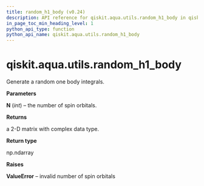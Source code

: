 ```yaml
---
title: random_h1_body (v0.24)
description: API reference for qiskit.aqua.utils.random_h1_body in qiskit v0.24
in_page_toc_min_heading_level: 1
python_api_type: function
python_api_name: qiskit.aqua.utils.random_h1_body
---
```


<span id="qiskit-aqua-utils-random-h1-body" />

# qiskit.aqua.utils.random\_h1\_body

<Function id="qiskit.aqua.utils.random_h1_body" isDedicatedPage={true} github="https://github.com/qiskit-community/qiskit-aqua/tree/stable/0.8/qiskit/aqua/utils/random_matrix_generator.py" signature="random_h1_body(N)">
  Generate a random one body integrals.

  **Parameters**

  **N** (*int*) – the number of spin orbitals.

  **Returns**

  a 2-D matrix with complex data type.

  **Return type**

  np.ndarray

  **Raises**

  **ValueError** – invalid number of spin orbitals
</Function>

